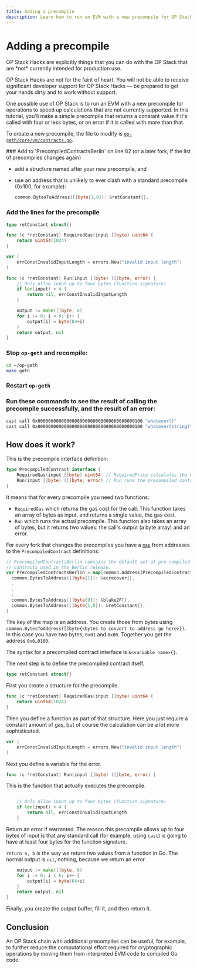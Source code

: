 ```yaml
---
title: Adding a precompile
description: Learn how to run an EVM with a new precompile for OP Stack chain operations to speed up calculations that are not currently supported.
---
```



# Adding a precompile

<Info>
  OP Stack Hacks are explicitly things that you can do with the OP Stack that are *not* currently intended for production use.

  OP Stack Hacks are not for the faint of heart. You will not be able to receive significant developer support for OP Stack Hacks — be prepared to get your hands dirty and to work without support.
</Info>

One possible use of OP Stack is to run an EVM with a new precompile for operations to speed up calculations that are not currently supported. In this tutorial, you'll make a simple precompile that returns a constant value if it's called with four or less bytes, or an error if it is called with more than that.

To create a new precompile, the file to modify is [`op-geth/core/vm/contracts.go`](https://github.com/ethereum-optimism/op-geth/blob/optimism-history/core/vm/contracts.go).

<Steps>
  ### Add to `PrecompiledContractsBerlin` on line 82 (or a later fork, if the list of precompiles changes again)

  *   add a structure named after your new precompile, and
  *   use an address that is unlikely to ever clash with a standard precompile (0x100, for example):

      ```go
      common.BytesToAddress([]byte{1,0}): &retConstant{},
      ```

  ### Add the lines for the precompile

  ```go
  type retConstant struct{}

  func (c *retConstant) RequiredGas(input []byte) uint64 {
      return uint64(1024)
  }

  var (
      errConstInvalidInputLength = errors.New("invalid input length")
  )

  func (c *retConstant) Run(input []byte) ([]byte, error) {
      // Only allow input up to four bytes (function signature)
      if len(input) > 4 {
          return nil, errConstInvalidInputLength
      }

      output := make([]byte, 6)
      for i := 0; i < 6; i++ {
          output[i] = byte(64+i)
      }
      return output, nil
  }
  ```

  ### Stop `op-geth` and recompile:

  ```bash
  cd ~/op-geth
  make geth
  ```

  ### Restart `op-geth`

  ### Run these commands to see the result of calling the precompile successfully, and the result of an error:

  ```bash
  cast call 0x0000000000000000000000000000000000000100 "whatever()"
  cast call 0x0000000000000000000000000000000000000100 "whatever(string)" "fail"
  ```
</Steps>

## How does it work?

This is the precompile interface definition:

```go
type PrecompiledContract interface {
	RequiredGas(input []byte) uint64  // RequiredPrice calculates the contract gas use
	Run(input []byte) ([]byte, error) // Run runs the precompiled contract
}
```

It means that for every precompile you need two functions:

*   `RequiredGas` which returns the gas cost for the call. This function takes an array of bytes as input, and returns a single value, the gas cost.
*   `Run` which runs the actual precompile. This function also takes an array of bytes, but it returns two values: the call's output (a byte array) and an error.

For every fork that changes the precompiles you have a [`map`](https://www.w3schools.com/go/go_maps.php) from addresses to the `PrecompiledContract` definitions:

```go
// PrecompiledContractsBerlin contains the default set of pre-compiled Ethereum
// contracts used in the Berlin release.
var PrecompiledContractsBerlin = map[common.Address]PrecompiledContract{
  common.BytesToAddress([]byte{1}): &ecrecover{},
  .
  .
  .
  common.BytesToAddress([]byte{9}): &blake2F{},
  common.BytesToAddress([]byte{1,0}): &retConstant{},
}
```

The key of the map is an address. You create those from bytes using `common.BytesToAddress([]byte{<bytes to convert to address go here>})`.  In this case you have two bytes, `0x01` and `0x00`. Together you get the address `0x0…0100`.

The syntax for a precompiled contract interface is `&<variable name>{}`.

The next step is to define the precompiled contract itself.

```go
type retConstant struct{}
```

First you create a structure for the precompile.

```go
func (c *retConstant) RequiredGas(input []byte) uint64 {
    return uint64(1024)
}
```

Then you define a function as part of that structure. Here you just require a constant amount of gas, but of course the calculation can be a lot more sophisticated.

```go
var (
    errConstInvalidInputLength = errors.New("invalid input length")
)

```

Next you define a variable for the error.

```go
func (c *retConstant) Run(input []byte) ([]byte, error) {
```

This is the function that actually executes the precompile.

```go

    // Only allow input up to four bytes (function signature)
    if len(input) > 4 {
        return nil, errConstInvalidInputLength
    }
```

Return an error if warranted. The reason this precompile allows up to four bytes of input is that any standard call (for example, using `cast`) is going to have at least four bytes for the function signature.

`return a, b` is the way we return two values from a function in Go. The normal output is `nil`, nothing, because we return an error.

```go
    output := make([]byte, 6)
    for i := 0; i < 6; i++ {
        output[i] = byte(64+i)
    }
    return output, nil
}
```

Finally, you create the output buffer, fill it, and then return it.

## Conclusion

An OP Stack chain with additional precompiles can be useful, for example, to further reduce the computational effort required for cryptographic operations by moving them from interpreted EVM code to compiled Go code.
